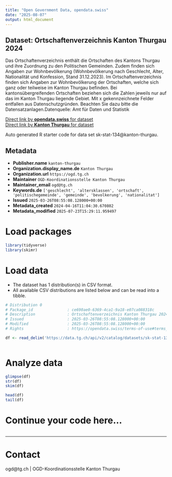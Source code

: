 ```yaml
---
title: "Open Government Data, opendata.swiss"
date: "2025-08-07"
output: html_document
---
```


## Dataset: Ortschaftenverzeichnis Kanton Thurgau 2024

Das Ortschaftenverzeichnis enthält die Ortschaften des Kantons Thurgau und ihre Zuordnung zu den Politischen Gemeinden. Zudem finden sich Angaben zur Wohnbevölkerung (Wohnbevölkerung nach Geschlecht, Alter, Nationalität und Konfession, Stand 31.12.2023).
Im Ortschaftenverzeichnis finden sich Angaben zur Wohnbevölkerung der Ortschaften, welche sich ganz oder teilweise im Kanton Thurgau befinden. Bei kantonsübergreifenden Ortschaften beziehen sich die Zahlen jeweils nur auf das im Kanton Thurgau liegende Gebiet.
Mit x gekennzeichnete Felder entfallen aus Datenschutzgründen. Beachten Sie dazu bitte die Datensatzanlagen.Datenquelle: Amt für Daten und Statistik

[Direct link by **opendata.swiss** for dataset](https://opendata.swiss/de/dataset/ortschaftenverzeichnis-kanton-thurgau-2024)<br>
[Direct link by **Kanton Thurgau** for dataset](https://data.tg.ch/explore/dataset/sk-stat-134/)

Auto generated R starter code for data set sk-stat-134@kanton-thurgau.

## Metadata

- **Publisher.name** `kanton-thurgau`
- **Organization.display_name.de** `Kanton Thurgau`
- **Organization.url** `https://ogd.tg.ch`
- **Maintainer** `OGD-Koordinationsstelle Kanton Thurgau`
- **Maintainer_email** `ogd@tg.ch`
- **Keywords.de** `['geschlecht', 'altersklassen', 'ortschaft', 'politischegemeinde', 'gemeinde', 'bevolkerung', 'nationalitat']`
- **Issued** `2025-03-26T08:55:08.128000+00:00`
- **Metadata_created** `2024-04-16T11:04:30.670802`
- **Metadata_modified** `2025-07-23T15:29:11.959497`


# Load packages

```r

library(tidyverse)
library(skimr)

```

# Load data

-   The dataset has 1 distribution(s) in CSV format.
-   All available CSV distributions are listed below and can be read into a tibble.

```r

# Distribution 0
# Package_id               : ce690ae0-6369-4ca1-9a18-e07ca088318c
# Description              : Ortschaftenverzeichnis Kanton Thurgau 2024 (csv)
# Issued                   : 2025-03-26T08:55:08.128000+00:00
# Modified                 : 2025-03-26T08:55:08.128000+00:00
# Rights                   : https://opendata.swiss/terms-of-use#terms_by

df <- read_delim('https://data.tg.ch/api/v2/catalog/datasets/sk-stat-134/exports/csv?use_labels=true')



```

# Analyze data

```r

glimpse(df)
str(df)
skim(df)

head(df)
tail(df)

```

# Continue your code here...

```r

```

------------------------------------------------------------------------

# Contact

ogd@tg.ch | OGD-Koordinationsstelle Kanton Thurgau
